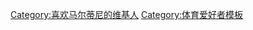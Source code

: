 {{Userbox
|border-c = white
|border-s = 1
|id-c     = white
|id-s     = 12
|id-fc    = white
|info-c   = #FB090B
|info-s   = 10
|info-fc  = #000
|id       = [[File:Maldini2008.JPG|60px]]
|info     = 这个用户是'''[[保罗·马尔蒂尼|<font color="white">马队</font>]]'''的球迷。
}}
<includeonly>[[Category:喜欢马尔蒂尼的维基人]]</includeonly><noinclude>
[[Category:体育爱好者模板]]
</noinclude>